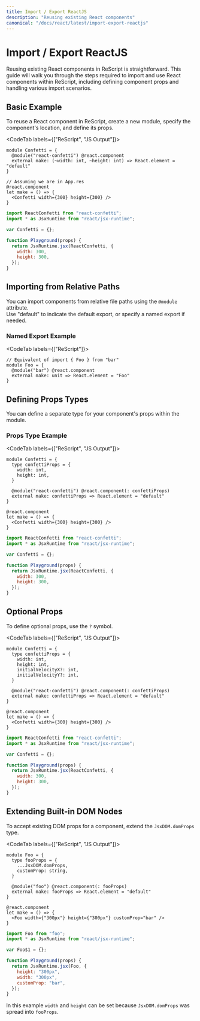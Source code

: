 ```yaml
---
title: Import / Export ReactJS
description: "Reusing existing React components"
canonical: "/docs/react/latest/import-export-reactjs"
---
```


# Import / Export ReactJS

Reusing existing React components in ReScript is straightforward.
This guide will walk you through the steps required to import and use React components within ReScript,
including defining component props and handling various import scenarios.

## Basic Example

To reuse a React component in ReScript, create a new module, specify the component's location, and define its props.

<CodeTab labels={["ReScript", "JS Output"]}>

```res example
module Confetti = {
  @module("react-confetti") @react.component
  external make: (~width: int, ~height: int) => React.element = "default"
}

// Assuming we are in App.res
@react.component
let make = () => {
  <Confetti width={300} height={300} />
}
```

```js
import ReactConfetti from "react-confetti";
import * as JsxRuntime from "react/jsx-runtime";

var Confetti = {};

function Playground(props) {
  return JsxRuntime.jsx(ReactConfetti, {
    width: 300,
    height: 300,
  });
}
```

</CodeTab>

## Importing from Relative Paths

You can import components from relative file paths using the `@module` attribute.  
Use "default" to indicate the default export, or specify a named export if needed.

### Named Export Example

<CodeTab labels={["ReScript"]}>

```res example
// Equivalent of import { Foo } from "bar"
module Foo = {
  @module("bar") @react.component
  external make: unit => React.element = "Foo"
}
```

</CodeTab>

## Defining Props Types

You can define a separate type for your component's props within the module.

### Props Type Example

<CodeTab labels={["ReScript", "JS Output"]}>

```res example
module Confetti = {
  type confettiProps = {
    width: int,
    height: int,
  }

  @module("react-confetti") @react.component(: confettiProps)
  external make: confettiProps => React.element = "default"
}

@react.component
let make = () => {
  <Confetti width={300} height={300} />
}
```

```js
import ReactConfetti from "react-confetti";
import * as JsxRuntime from "react/jsx-runtime";

var Confetti = {};

function Playground(props) {
  return JsxRuntime.jsx(ReactConfetti, {
    width: 300,
    height: 300,
  });
}
```

</CodeTab>

## Optional Props

To define optional props, use the `?` symbol.

<CodeTab labels={["ReScript", "JS Output"]}>

```res example
module Confetti = {
  type confettiProps = {
    width: int,
    height: int,
    initialVelocityX?: int,
    initialVelocityY?: int,
  }

  @module("react-confetti") @react.component(: confettiProps)
  external make: confettiProps => React.element = "default"
}

@react.component
let make = () => {
  <Confetti width={300} height={300} />
}
```

```js
import ReactConfetti from "react-confetti";
import * as JsxRuntime from "react/jsx-runtime";

var Confetti = {};

function Playground(props) {
  return JsxRuntime.jsx(ReactConfetti, {
    width: 300,
    height: 300,
  });
}
```

</CodeTab>

## Extending Built-in DOM Nodes

To accept existing DOM props for a component, extend the `JsxDOM.domProps` type.

<CodeTab labels={["ReScript", "JS Output"]}>

```res example
module Foo = {
  type fooProps = {
    ...JsxDOM.domProps,
    customProp: string,
  }

  @module("foo") @react.component(: fooProps)
  external make: fooProps => React.element = "default"
}

@react.component
let make = () => {
  <Foo width={"300px"} height={"300px"} customProp="bar" />
}
```

```js
import Foo from "foo";
import * as JsxRuntime from "react/jsx-runtime";

var Foo$1 = {};

function Playground(props) {
  return JsxRuntime.jsx(Foo, {
    height: "300px",
    width: "300px",
    customProp: "bar",
  });
}
```

</CodeTab>

In this example `width` and `height` can be set because `JsxDOM.domProps` was spread into `fooProps`.
